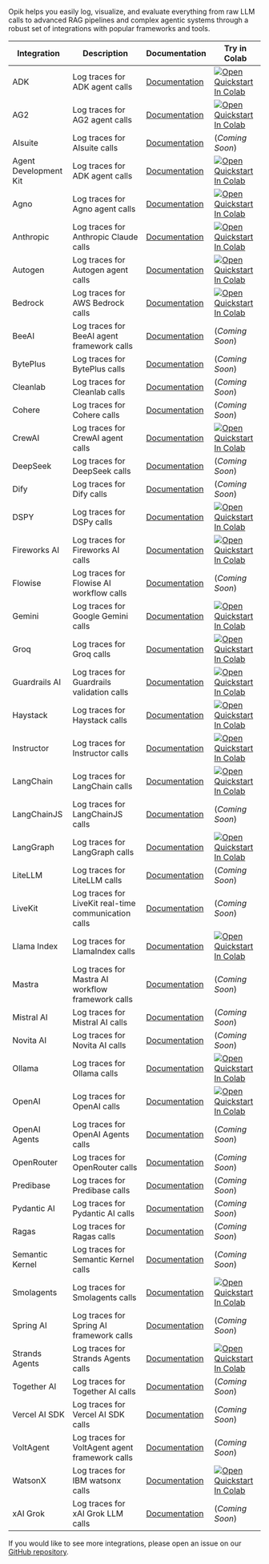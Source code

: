 Opik helps you easily log, visualize, and evaluate everything from raw LLM calls to advanced RAG pipelines and complex agentic systems through a robust set of integrations with popular frameworks and tools.

| Integration           | Description                                          | Documentation                                                    | Try in Colab                                                                                                                                                                                                                       |
| --------------------- | ---------------------------------------------------- | ---------------------------------------------------------------- | ---------------------------------------------------------------------------------------------------------------------------------------------------------------------------------------------------------------------------------- |
| ADK                   | Log traces for ADK agent calls                       | [Documentation](/docs/opik/tracing/integrations/adk)             | [![Open Quickstart In Colab](https://colab.research.google.com/assets/colab-badge.svg)](https://colab.research.google.com/github/comet-ml/opik/blob/main/apps/opik-documentation/documentation/docs/cookbook/adk.ipynb)            |
| AG2                   | Log traces for AG2 agent calls                       | [Documentation](/docs/opik/tracing/integrations/ag2)             | [![Open Quickstart In Colab](https://colab.research.google.com/assets/colab-badge.svg)](https://colab.research.google.com/github/comet-ml/opik/blob/main/apps/opik-documentation/documentation/docs/cookbook/ag2.ipynb)            |
| AIsuite               | Log traces for AIsuite calls                         | [Documentation](/docs/opik/tracing/integrations/aisuite)         | (_Coming Soon_)                                                                                                                                                                                                                    |
| Agent Development Kit | Log traces for ADK agent calls                       | [Documentation](/docs/opik/tracing/integrations/adk)             | [![Open Quickstart In Colab](https://colab.research.google.com/assets/colab-badge.svg)](https://colab.research.google.com/github/comet-ml/opik/blob/main/apps/opik-documentation/documentation/docs/cookbook/adk.ipynb)            |
| Agno                  | Log traces for Agno agent calls                      | [Documentation](/docs/opik/tracing/integrations/agno)            | [![Open Quickstart In Colab](https://colab.research.google.com/assets/colab-badge.svg)](https://colab.research.google.com/github/comet-ml/opik/blob/main/apps/opik-documentation/documentation/docs/cookbook/agno.ipynb)           |
| Anthropic             | Log traces for Anthropic Claude calls                | [Documentation](/docs/opik/tracing/integrations/anthropic)       | [![Open Quickstart In Colab](https://colab.research.google.com/assets/colab-badge.svg)](https://colab.research.google.com/github/comet-ml/opik/blob/main/apps/opik-documentation/documentation/docs/cookbook/anthropic.ipynb)      |
| Autogen               | Log traces for Autogen agent calls                   | [Documentation](/docs/opik/tracing/integrations/autogen)         | [![Open Quickstart In Colab](https://colab.research.google.com/assets/colab-badge.svg)](https://colab.research.google.com/github/comet-ml/opik/blob/main/apps/opik-documentation/documentation/docs/cookbook/autogen.ipynb)        |
| Bedrock               | Log traces for AWS Bedrock calls                     | [Documentation](/docs/opik/tracing/integrations/bedrock)         | [![Open Quickstart In Colab](https://colab.research.google.com/assets/colab-badge.svg)](https://colab.research.google.com/github/comet-ml/opik/blob/main/apps/opik-documentation/documentation/docs/cookbook/bedrock.ipynb)        |
| BeeAI                 | Log traces for BeeAI agent framework calls           | [Documentation](/docs/opik/tracing/integrations/beeai)           | (_Coming Soon_)                                                                                                                                                                                                                    |
| BytePlus              | Log traces for BytePlus calls                        | [Documentation](/docs/opik/tracing/integrations/byteplus)        | (_Coming Soon_)                                                                                                                                                                                                                    |
| Cleanlab              | Log traces for Cleanlab calls                        | [Documentation](/docs/opik/tracing/integrations/cleanlab)        | (_Coming Soon_)                                                                                                                                                                                                                    |
| Cohere                | Log traces for Cohere calls                          | [Documentation](/docs/opik/tracing/integrations/cohere)          | (_Coming Soon_)                                                                                                                                                                                                                    |
| CrewAI                | Log traces for CrewAI agent calls                    | [Documentation](/docs/opik/tracing/integrations/crewai)          | [![Open Quickstart In Colab](https://colab.research.google.com/assets/colab-badge.svg)](https://colab.research.google.com/github/comet-ml/opik/blob/main/apps/opik-documentation/documentation/docs/cookbook/crewai.ipynb)         |
| DeepSeek              | Log traces for DeepSeek calls                        | [Documentation](/docs/opik/tracing/integrations/deepseek)        | (_Coming Soon_)                                                                                                                                                                                                                    |
| Dify                  | Log traces for Dify calls                            | [Documentation](/docs/opik/tracing/integrations/dify)            | (_Coming Soon_)                                                                                                                                                                                                                    |
| DSPY                  | Log traces for DSPy calls                            | [Documentation](/docs/opik/tracing/integrations/dspy)            | [![Open Quickstart In Colab](https://colab.research.google.com/assets/colab-badge.svg)](https://colab.research.google.com/github/comet-ml/opik/blob/main/apps/opik-documentation/documentation/docs/cookbook/dspy.ipynb)           |
| Fireworks AI          | Log traces for Fireworks AI calls                    | [Documentation](/docs/opik/tracing/integrations/fireworks-ai)    | [![Open Quickstart In Colab](https://colab.research.google.com/assets/colab-badge.svg)](https://colab.research.google.com/github/comet-ml/opik/blob/main/apps/opik-documentation/documentation/docs/cookbook/fireworks-ai.ipynb)   |
| Flowise               | Log traces for Flowise AI workflow calls             | [Documentation](/docs/opik/tracing/integrations/flowise)         | (_Coming Soon_)                                                                                                                                                                                                                    |
| Gemini                | Log traces for Google Gemini calls                   | [Documentation](/docs/opik/tracing/integrations/gemini)          | [![Open Quickstart In Colab](https://colab.research.google.com/assets/colab-badge.svg)](https://colab.research.google.com/github/comet-ml/opik/blob/main/apps/opik-documentation/docs/cookbook/gemini.ipynb)         |
| Groq                  | Log traces for Groq calls                            | [Documentation](/docs/opik/tracing/integrations/groq)            | [![Open Quickstart In Colab](https://colab.research.google.com/assets/colab-badge.svg)](https://colab.research.google.com/github/comet-ml/opik/blob/main/apps/opik-documentation/documentation/docs/cookbook/groq.ipynb)           |
| Guardrails AI         | Log traces for Guardrails validation calls           | [Documentation](/docs/opik/tracing/integrations/guardrails-ai)   | [![Open Quickstart In Colab](https://colab.research.google.com/assets/colab-badge.svg)](https://colab.research.google.com/github/comet-ml/opik/blob/main/apps/opik-documentation/documentation/docs/cookbook/guardrails.ipynb)     |
| Haystack              | Log traces for Haystack calls                        | [Documentation](/docs/opik/tracing/integrations/haystack)        | [![Open Quickstart In Colab](https://colab.research.google.com/assets/colab-badge.svg)](https://colab.research.google.com/github/comet-ml/opik/blob/main/apps/opik-documentation/documentation/docs/cookbook/haystack.ipynb)       |
| Instructor            | Log traces for Instructor calls                      | [Documentation](/docs/opik/tracing/integrations/instructor)      | [![Open Quickstart In Colab](https://colab.research.google.com/assets/colab-badge.svg)](https://colab.research.google.com/github/comet-ml/opik/blob/main/apps/opik-documentation/documentation/docs/cookbook/instructor.ipynb)     |
| LangChain             | Log traces for LangChain calls                       | [Documentation](/docs/opik/tracing/integrations/langchain)       | [![Open Quickstart In Colab](https://colab.research.google.com/assets/colab-badge.svg)](https://colab.research.google.com/github/comet-ml/opik/blob/main/apps/opik-documentation/documentation/docs/cookbook/langchain.ipynb)      |
| LangChainJS           | Log traces for LangChainJS calls                     | [Documentation](/docs/opik/tracing/integrations/langchainjs)     | (_Coming Soon_)                                                                                                                                                                                                                    |
| LangGraph             | Log traces for LangGraph calls                       | [Documentation](/docs/opik/tracing/integrations/langgraph)       | [![Open Quickstart In Colab](https://colab.research.google.com/assets/colab-badge.svg)](https://colab.research.google.com/github/comet-ml/opik/blob/main/apps/opik-documentation/documentation/docs/cookbook/langgraph.ipynb)      |
| LiteLLM               | Log traces for LiteLLM calls                         | [Documentation](/docs/opik/tracing/integrations/litellm)         | (_Coming Soon_)                                                                                                                                                                                                                    |
| LiveKit               | Log traces for LiveKit real-time communication calls | [Documentation](/docs/opik/tracing/integrations/livekit)         | (_Coming Soon_)                                                                                                                                                                                                                    |
| Llama Index           | Log traces for LlamaIndex calls                      | [Documentation](/docs/opik/tracing/integrations/llama_index)     | [![Open Quickstart In Colab](https://colab.research.google.com/assets/colab-badge.svg)](https://colab.research.google.com/github/comet-ml/opik/blob/main/apps/opik-documentation/documentation/docs/cookbook/llamaindex.ipynb)     |
| Mastra                | Log traces for Mastra AI workflow framework calls    | [Documentation](/docs/opik/tracing/integrations/mastra)          | (_Coming Soon_)                                                                                                                                                                                                                    |
| Mistral AI            | Log traces for Mistral AI calls                      | [Documentation](/docs/opik/tracing/integrations/mistral)         | (_Coming Soon_)                                                                                                                                                                                                                    |
| Novita AI             | Log traces for Novita AI calls                       | [Documentation](/docs/opik/tracing/integrations/novita-ai)       | (_Coming Soon_)                                                                                                                                                                                                                    |
| Ollama                | Log traces for Ollama calls                          | [Documentation](/docs/opik/tracing/integrations/ollama)          | [![Open Quickstart In Colab](https://colab.research.google.com/assets/colab-badge.svg)](https://colab.research.google.com/github/comet-ml/opik/blob/main/apps/opik-documentation/documentation/docs/cookbook/ollama.ipynb)         |
| OpenAI                | Log traces for OpenAI calls                          | [Documentation](/docs/opik/tracing/integrations/openai)          | [![Open Quickstart In Colab](https://colab.research.google.com/assets/colab-badge.svg)](https://colab.research.google.com/github/comet-ml/opik/blob/main/apps/opik-documentation/documentation/docs/cookbook/openai.ipynb)         |
| OpenAI Agents         | Log traces for OpenAI Agents calls                   | [Documentation](/docs/opik/tracing/integrations/openai_agents)   | (_Coming Soon_)                                                                                                                                                                                                                    |
| OpenRouter            | Log traces for OpenRouter calls                      | [Documentation](/docs/opik/tracing/integrations/openrouter)      | (_Coming Soon_)                                                                                                                                                                                                                    |
| Predibase             | Log traces for Predibase calls                       | [Documentation](/docs/opik/tracing/integrations/predibase)       | (_Coming Soon_)                                                                                                                                                                                                                    |
| Pydantic AI           | Log traces for Pydantic AI calls                     | [Documentation](/docs/opik/tracing/integrations/pydantic-ai)     | (_Coming Soon_)                                                                                                                                                                                                                    |
| Ragas                 | Log traces for Ragas calls                           | [Documentation](/docs/opik/tracing/integrations/ragas)           | (_Coming Soon_)                                                                                                                                                                                                                    |
| Semantic Kernel       | Log traces for Semantic Kernel calls                 | [Documentation](/docs/opik/tracing/integrations/semantic-kernel) | (_Coming Soon_)                                                                                                                                                                                                                    |
| Smolagents            | Log traces for Smolagents calls                      | [Documentation](/docs/opik/tracing/integrations/smolagents)      | [![Open Quickstart In Colab](https://colab.research.google.com/assets/colab-badge.svg)](https://colab.research.google.com/github/comet-ml/opik/blob/main/apps/opik-documentation/documentation/docs/cookbook/smolagents.ipynb)     |
| Spring AI             | Log traces for Spring AI framework calls             | [Documentation](/docs/opik/tracing/integrations/spring-ai)       | (_Coming Soon_)                                                                                                                                                                                                                    |
| Strands Agents        | Log traces for Strands Agents calls                  | [Documentation](/docs/opik/tracing/integrations/strands-agents)  | [![Open Quickstart In Colab](https://colab.research.google.com/assets/colab-badge.svg)](https://colab.research.google.com/github/comet-ml/opik/blob/main/apps/opik-documentation/documentation/docs/cookbook/strands-agents.ipynb) |
| Together AI           | Log traces for Together AI calls                     | [Documentation](/docs/opik/tracing/integrations/together-ai)     | (_Coming Soon_)                                                                                                                                                                                                                    |
| Vercel AI SDK         | Log traces for Vercel AI SDK calls                   | [Documentation](/docs/opik/tracing/integrations/vercel-ai-sdk)   | (_Coming Soon_)                                                                                                                                                                                                                    |
| VoltAgent             | Log traces for VoltAgent agent framework calls       | [Documentation](/docs/opik/tracing/integrations/voltagent)       | (_Coming Soon_)                                                                                                                                                                                                                    |
| WatsonX               | Log traces for IBM watsonx calls                     | [Documentation](/docs/opik/tracing/integrations/watsonx)         | [![Open Quickstart In Colab](https://colab.research.google.com/assets/colab-badge.svg)](https://colab.research.google.com/github/comet-ml/opik/blob/main/apps/opik-documentation/documentation/docs/cookbook/watsonx.ipynb)        |
| xAI Grok              | Log traces for xAI Grok LLM calls                    | [Documentation](/docs/opik/tracing/integrations/xai-grok)        | (_Coming Soon_)                                                                                                                                                                                                                    |

If you would like to see more integrations, please open an issue on our [GitHub repository](https://github.com/comet-ml/opik/issues/new/choose).
